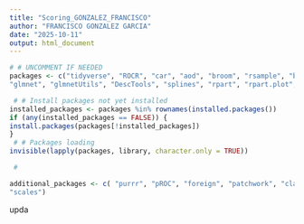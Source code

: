 ```yaml
---
title: "Scoring_GONZALEZ_FRANCISCO"
author: "FRANCISCO GONZALEZ GARCIA"
date: "2025-10-11"
output: html_document
---
```


```r
# # UNCOMMENT IF NEEDED
packages <- c("tidyverse", "ROCR", "car", "aod", "broom", "rsample", "bestglm",
"glmnet", "glmnetUtils", "DescTools", "splines", "rpart", "rpart.plot", "ada", "gbm","xgboost")

 # # Install packages not yet installed
installed_packages <- packages %in% rownames(installed.packages())
if (any(installed_packages == FALSE)) {
install.packages(packages[!installed_packages])
}
 # # Packages loading
invisible(lapply(packages, library, character.only = TRUE))

 #

additional_packages <- c( "purrr", "pROC", "foreign", "patchwork", "class",
"scales")
```

upda
